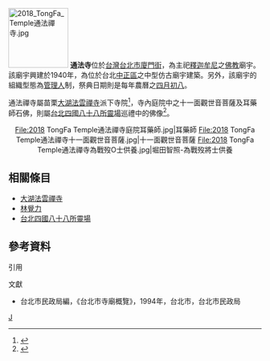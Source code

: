 [[File:2018_TongFa_Temple通法禪寺.jpg|119px]]
'''通法寺'''位於[[台灣|台灣]][[台北市|台北市]][[廈門街|廈門街]]，為主祀[[釋迦牟尼|釋迦牟尼]]之[[佛教|佛教]]廟宇。該廟宇興建於1940年，為位於台北[[中正區_(臺北市)|中正區]]之中型仿古廟宇建築。另外，該廟宇的組織型態為[[管理人|管理人]]制，祭典日期則是每年農曆之[[四月初八|四月初八]]。

通法禪寺屬苗栗[[大湖法雲禪寺|大湖法雲禪寺]]派下寺院<ref name="黃">{{cite journal|last=黃|first=蘭翔|date=|title=清代臺灣傳統佛教伽藍建築-在⽇治時期的延續|url=https://chinesebuddhiststudies.org/previous_issues/chbj1805.pdf|journal=《中華佛學學報》第18期，2005年|access-date=2022-02-09|archive-date=2022-02-09|archive-url=https://web.archive.org/web/20220209114303/https://chinesebuddhiststudies.org/previous_issues/chbj1805.pdf|dead-url=no}}</ref>，寺內庭院中之十一面觀世音菩薩及耳藥師石佛，則屬[[台北四國八十八所靈場|台北四國八十八所靈場]]巡禮中的佛像<ref name="林">{{cite journal |last=林 |first=宗聖 |date= |title=石佛之美-從萬華區佛寺石佛談起 |url=http://www.whcc.org.tw/CommunityServices/WanhuaLegend/%E8%89%8B%E8%88%BA%E5%82%B3%E5%A5%87%2816%E6%9C%9F%29.pdf |journal=《艋舺傳奇》第16期  2006年7月 |access-date=2022-02-09 |archive-date=2012-02-27 |archive-url=https://web.archive.org/web/20120227152057/http://www.whcc.org.tw/CommunityServices/WanhuaLegend/%E8%89%8B%E8%88%BA%E5%82%B3%E5%A5%87%2816%E6%9C%9F%29%2Epdf |dead-url=no }}</ref>。

<center>
<gallery>
File:2018 TongFa Temple通法禪寺庭院耳藥師.jpg|耳藥師
File:2018 TongFa Temple通法禪寺十一面觀世音菩薩.jpg|十一面觀世音菩薩
File:2018 TongFa Temple通法禪寺為戰歿O士供養.jpg|堀田智照-為戰歿將士供養
</gallery>
</center>

== 相關條目 ==
* [[大湖法雲禪寺|大湖法雲禪寺]]
* [[林覺力|林覺力]]
* [[台北四國八十八所靈場|台北四國八十八所靈場]]

==參考資料==
;引用
{{commons category|TongFa Temple}}
{{Reflist}}
;文獻
*台北市民政局編，《台北市寺廟概覽》，1994年，台北市，台北市民政局

[[Category:台北市佛寺|J]]